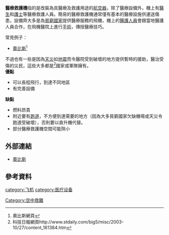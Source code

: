 '''醫療救護機'''指的是改裝為具醫療及救護用途的[[航空器|航空器]]，除了醫療設備外，機上有[[醫生|醫生]]和[[護士|護士]]等醫療救護人員。簡易的醫療救護機通常僅有基本的醫療設施供運送傷患，設備齊大多是為[[貧窮國家|貧窮國家]]提供醫療服務的飛機，機上的[[醫護人員|醫護人員]]會跟當地醫護人員合作，在飛機醫院上進行[[手術|手術]]，傳授醫療技巧。

常見例子：
*[[奧比斯|奧比斯]]<ref>奧比斯網頁{{cite web |url=http://orbis.org/Default.aspx?cid=4825-4855&lang=3 |title=存档副本 |accessdate=2008-11-10 |deadurl=yes |archiveurl=https://web.archive.org/web/20100613093242/http://orbis.org/Default.aspx?cid=4825-4855&lang=3 |archivedate=2010-06-13 }}</ref>

不過也有一些是因為[[天災|天災]]如[[地震|地震]]而令醫院受到破壞的地方提供暫時的援助，醫治受傷的災民，這些大多都是<ref>科技日報網頁http://www.stdaily.com/big5/misc/2003-10/27/content_161384.htm</ref>國家或軍隊擁有。
<br />'''優點'''
*可以長程飛行，到達不同地區
*有完善設備
'''缺點'''
*燃料昂貴
*附近要有[[跑道|跑道]]，不方便到達需要的地方（因為大多貧窮國家欠缺機場或天災令跑道受破壞），否則要以直升機代替。
*部分醫療救護機空間可能陝小

== 外部連結 ==
* [http://orbis.org/blindness.aspx?lang=3 奧比斯]{{Wayback|url=http://orbis.org/blindness.aspx?lang=3 |date=20071213160650 }}

==參考資料==
<div class="references-small">
<references />
</div>

[[category:飞机|category:飞机]]
[[Category:空中救難|Category:空中救難]]
[[category:医疗设备|category:医疗设备]]